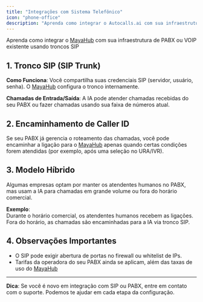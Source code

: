 ```yaml
---
title: "Integrações com Sistema Telefônico"
icon: "phone-office"
description: "Aprenda como integrar o Autocalls.ai com sua infraestrutura de PABX ou VOIP existente usando troncos SIP"
---
```


Aprenda como integrar o [MayaHub](http://mayahub.online) com sua infraestrutura de PABX ou VOIP existente usando troncos SIP

## 1. Tronco SIP (SIP Trunk)

**Como Funciona**: Você compartilha suas credenciais SIP (servidor, usuário, senha). O [MayaHub](http://mayahub.online) configura o tronco internamente.

**Chamadas de Entrada/Saída**: A IA pode atender chamadas recebidas do seu PABX ou fazer chamadas usando sua faixa de números atual.

## 2. Encaminhamento de Caller ID

Se seu PABX já gerencia o roteamento das chamadas, você pode encaminhar a ligação para o [MayaHub](http://mayahub.online) apenas quando certas condições forem atendidas (por exemplo, após uma seleção no URA/IVR).

## 3. Modelo Híbrido

Algumas empresas optam por manter os atendentes humanos no PABX, mas usam a IA para chamadas em grande volume ou fora do horário comercial.

**Exemplo**:\
Durante o horário comercial, os atendentes humanos recebem as ligações.\
Fora do horário, as chamadas são encaminhadas para a IA via tronco SIP.

## 4. Observações Importantes

- O SIP pode exigir abertura de portas no firewall ou whitelist de IPs.
- Tarifas da operadora do seu PABX ainda se aplicam, além das taxas de uso do [MayaHub](http://mayahub.online)

---

**Dica**: Se você é novo em integração com SIP ou PABX, entre em contato com o suporte. Podemos te ajudar em cada etapa da configuração.